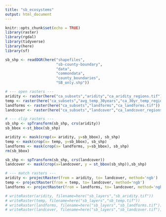 ```yaml
---
title: "sb_ecosystems"
output: html_document
---
```


```r
knitr::opts_chunk$set(echo = TRUE)
library(raster)
library(rgdal)
library(tidyverse)
library(here)
library(sf)
```

```r
sb_shp <- readOGR(here("shapefiles",
                       "sb-county-boundary",
                       "data",
                       "commondata",
                       "county_boundaries",
                       "SB_only.shp"))

# --- open rasters ---
aridity <- raster(here("ca_subsets","aridity","ca_aridity_regions.tif"))
temp <- raster(here("ca_subsets","avg_temp_30years","ca_30yr_temp_regions.tif"))
landforms <- raster(here("ca_subsets","landforms","ca_landforms.tif"))
landcover <- raster(here("ca_subsets","landcover","ca_landcover_regions.tif"))

# --- clip rasters ---
sb_shp <- spTransform(sb_shp, crs(aridity))
sb_bbox <-st_bbox(sb_shp)

aridity <- mask(crop(x= aridity, y=sb_bbox), sb_shp)
temp <- mask(crop(x= temp, y=sb_bbox), sb_shp)
landforms <- mask(crop(x= landforms, y=sb_bbox), sb_shp)
rm(sb_bbox)

sb_shp <- spTransform(sb_shp, crs(landcover))
landcover <- mask(crop(x=landcover, y = st_bbox(sb_shp)),sb_shp)
```


```r
# --- match rasters ---
aridity <- projectRaster(from = aridity, to= landcover, method='ngb')
temp <- projectRaster(from = temp, to= landcover, method='ngb')
landforms <- projectRaster(from = landforms, to= landcover, method='ngb')

# writeRaster(aridity, filename=here("sb_layers","sb_aridity.tif"))
# writeRaster(temp, filename=here("sb_layers","sb_temp.tif"))
# writeRaster(landforms, filename=here("sb_layers","sb_landforms.tif"))
# writeRaster(landcover, filename=here("sb_layers","sb_landcover.tif"))
```

```r

```


